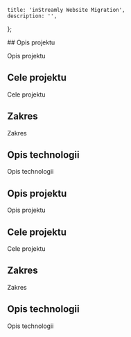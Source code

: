 
	title: 'inStreamly Website Migration',
	description: '',
};

<ArticleHeading
	title="inStreamly Website Migration"
	company="inStreamly"
	img="/img/projects/instreamly-hero.jpg"
/>

<Container>
  ## Opis projektu

Opis projektu

## Cele projektu

Cele projektu

## Zakres

Zakres

## Opis technologii

Opis technologii

## Opis projektu

Opis projektu

## Cele projektu

Cele projektu

## Zakres

Zakres

## Opis technologii

Opis technologii

</Container>
